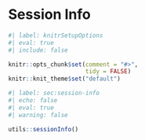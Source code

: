 # Session Info {.unnumbered}

```r
#| label: knitrSetupOptions
#| eval: true
#| include: false

knitr::opts_chunk$set(comment = "#>",
                      tidy = FALSE)
knitr::knit_theme$set("default")
```

```r
#| label: sec:session-info
#| echo: false
#| eval: true
#| warning: false

utils::sessionInfo()
```
